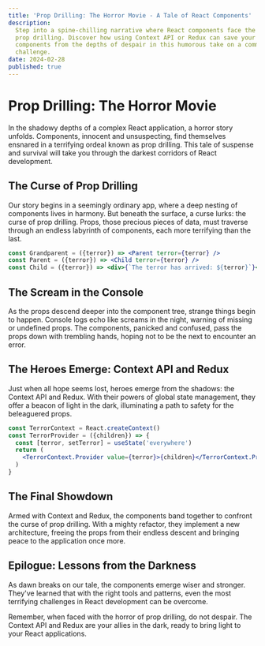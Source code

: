 ```yaml
---
title: 'Prop Drilling: The Horror Movie - A Tale of React Components'
description:
  Step into a spine-chilling narrative where React components face the dread of
  prop drilling. Discover how using Context API or Redux can save your
  components from the depths of despair in this humorous take on a common React
  challenge.
date: 2024-02-28
published: true
---
```


# Prop Drilling: The Horror Movie

In the shadowy depths of a complex React application, a horror story unfolds.
Components, innocent and unsuspecting, find themselves ensnared in a terrifying
ordeal known as prop drilling. This tale of suspense and survival will take you
through the darkest corridors of React development.

## The Curse of Prop Drilling

Our story begins in a seemingly ordinary app, where a deep nesting of components
lives in harmony. But beneath the surface, a curse lurks: the curse of prop
drilling. Props, those precious pieces of data, must traverse through an endless
labyrinth of components, each more terrifying than the last.

```jsx
const Grandparent = ({terror}) => <Parent terror={terror} />
const Parent = ({terror}) => <Child terror={terror} />
const Child = ({terror}) => <div>{`The terror has arrived: ${terror}`}</div>
```

## The Scream in the Console

As the props descend deeper into the component tree, strange things begin to
happen. Console logs echo like screams in the night, warning of missing or
undefined props. The components, panicked and confused, pass the props down with
trembling hands, hoping not to be the next to encounter an error.

## The Heroes Emerge: Context API and Redux

Just when all hope seems lost, heroes emerge from the shadows: the Context API
and Redux. With their powers of global state management, they offer a beacon of
light in the dark, illuminating a path to safety for the beleaguered props.

```jsx
const TerrorContext = React.createContext()
const TerrorProvider = ({children}) => {
  const [terror, setTerror] = useState('everywhere')
  return (
    <TerrorContext.Provider value={terror}>{children}</TerrorContext.Provider>
  )
}
```

## The Final Showdown

Armed with Context and Redux, the components band together to confront the curse
of prop drilling. With a mighty refactor, they implement a new architecture,
freeing the props from their endless descent and bringing peace to the
application once more.

## Epilogue: Lessons from the Darkness

As dawn breaks on our tale, the components emerge wiser and stronger. They've
learned that with the right tools and patterns, even the most terrifying
challenges in React development can be overcome.

Remember, when faced with the horror of prop drilling, do not despair. The
Context API and Redux are your allies in the dark, ready to bring light to your
React applications.
